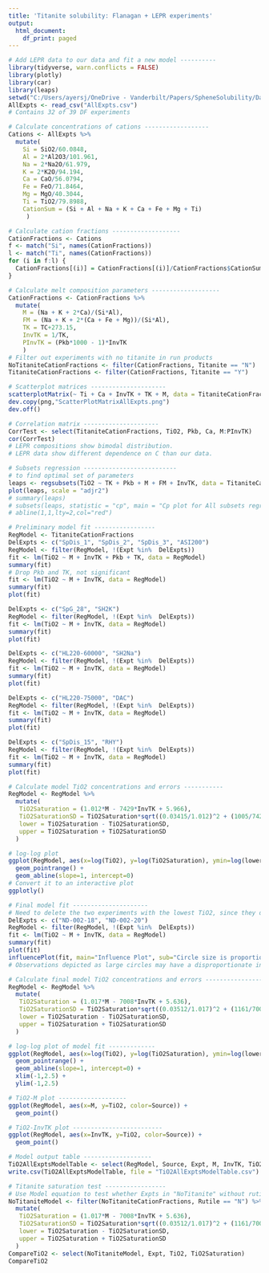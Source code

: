```yaml
---
title: 'Titanite solubility: Flanagan + LEPR experiments'
output:
  html_document:
    df_print: paged
---
```

```r
# Add LEPR data to our data and fit a new model ----------
library(tidyverse, warn.conflicts = FALSE)
library(plotly)
library(car)
library(leaps)
setwd("C:/Users/ayersj/OneDrive - Vanderbilt/Papers/SpheneSolubility/DataAnalysis/TitaniteExpts")
AllExpts <- read_csv("AllExpts.csv")
# Contains 32 of 39 DF experiments
```

```r
# Calculate concentrations of cations ------------------
Cations <- AllExpts %>%
  mutate(
    Si = SiO2/60.0848,
    Al = 2*Al2O3/101.961,
    Na = 2*Na2O/61.979,
    K = 2*K2O/94.194,
    Ca = CaO/56.0794,
    Fe = FeO/71.8464,
    Mg = MgO/40.3044,
    Ti = TiO2/79.8988,
    CationSum = (Si + Al + Na + K + Ca + Fe + Mg + Ti)
     )
```

```r
# Calculate cation fractions -------------------
CationFractions <- Cations
f <- match("Si", names(CationFractions))
l <- match("Ti", names(CationFractions))
for (i in f:l) {
  CationFractions[(i)] = CationFractions[(i)]/CationFractions$CationSum
}

```

```r
# Calculate melt composition parameters -------------------
CationFractions <- CationFractions %>%
  mutate(
    M = (Na + K + 2*Ca)/(Si*Al),
    FM = (Na + K + 2*(Ca + Fe + Mg))/(Si*Al),
    TK = TC+273.15,
    InvTK = 1/TK,
    PInvTK = (Pkb*1000 - 1)*InvTK
    )
# Filter out experiments with no titanite in run products
NoTitaniteCationFractions <- filter(CationFractions, Titanite == "N")
TitaniteCationFractions <- filter(CationFractions, Titanite == "Y")
```

```r
# Scatterplot matrices ---------------------
scatterplotMatrix(~ Ti + Ca + InvTK + TK + M, data = TitaniteCationFractions, groups = TitaniteCationFractions$Source, smooth = FALSE)
dev.copy(png,"ScatterPlotMatrixAllExpts.png")
dev.off()   

```

```r
# Correlation matrix ---------------------
CorrTest <- select(TitaniteCationFractions, TiO2, Pkb, Ca, M:PInvTK)
cor(CorrTest)
# LEPR compositions show bimodal distribution. 
# LEPR data show different dependence on C than our data. 
```


```r
# Subsets regression --------------------------
# to find optimal set of parameters 
leaps <- regsubsets(TiO2 ~ TK + Pkb + M + FM + InvTK, data = TitaniteCationFractions, nbest = 2) 
plot(leaps, scale = "adjr2")
# summary(leaps)
# subsets(leaps, statistic = "cp", main = "Cp plot for All subsets regression")
# abline(1,1,lty=2,col="red")
```

```r
# Preliminary model fit -----------------
RegModel <- TitaniteCationFractions
DelExpts <- c("SpDis_1", "SpDis_2", "SpDis_3", "ASI200")
RegModel <- filter(RegModel, !(Expt %in%  DelExpts))
fit <- lm(TiO2 ~ M + InvTK + Pkb + TK, data = RegModel)
summary(fit)
# Drop Pkb and TK, not significant
fit <- lm(TiO2 ~ M + InvTK, data = RegModel)
summary(fit)
plot(fit)
```

```r
DelExpts <- c("SpG_28", "SH2K")
RegModel <- filter(RegModel, !(Expt %in%  DelExpts))
fit <- lm(TiO2 ~ M + InvTK, data = RegModel)
summary(fit)
plot(fit)
```

```r
DelExpts <- c("HL220-60000", "SH2Na")
RegModel <- filter(RegModel, !(Expt %in%  DelExpts))
fit <- lm(TiO2 ~ M + InvTK, data = RegModel)
summary(fit)
plot(fit)
```


```r
DelExpts <- c("HL220-75000", "DAC")
RegModel <- filter(RegModel, !(Expt %in%  DelExpts))
fit <- lm(TiO2 ~ M + InvTK, data = RegModel)
summary(fit)
plot(fit)
```

```r
DelExpts <- c("SpDis_15", "RHY")
RegModel <- filter(RegModel, !(Expt %in%  DelExpts))
fit <- lm(TiO2 ~ M + InvTK, data = RegModel)
summary(fit)
plot(fit)

```

```r
# Calculate model TiO2 concentrations and errors -----------
RegModel <- RegModel %>%
  mutate(
   TiO2Saturation = (1.012*M - 7429*InvTK + 5.966),
   TiO2SaturationSD = TiO2Saturation*sqrt((0.03415/1.012)^2 + (1005/7429)^2),
   lower = TiO2Saturation - TiO2SaturationSD,
   upper = TiO2Saturation + TiO2SaturationSD
  )
```

```r
# log-log plot
ggplot(RegModel, aes(x=log(TiO2), y=log(TiO2Saturation), ymin=log(lower), ymax=log(upper))) +
  geom_pointrange() +
  geom_abline(slope=1, intercept=0)
# Convert it to an interactive plot
ggplotly()

```

```r
# Final model fit ---------------------
# Need to delete the two experiments with the lowest TiO2, since they don't fall on the trend and are likely below the detection limit
DelExpts <- c("ND-002-18", "ND-002-20")
RegModel <- filter(RegModel, !(Expt %in%  DelExpts))
fit <- lm(TiO2 ~ M + InvTK, data = RegModel)
summary(fit)
plot(fit)
influencePlot(fit, main="Influence Plot", sub="Circle size is proportional to Cook's distance")
# Observations depicted as large circles may have a disproportionate influence on the parameter estimates of the model. Points with Hat values above 0.2 have high leverage.
```
```r
# Calculate final model TiO2 concentrations and errors -----------------
RegModel <- RegModel %>%
  mutate(
   TiO2Saturation = (1.017*M - 7008*InvTK + 5.636),
   TiO2SaturationSD = TiO2Saturation*sqrt((0.03512/1.017)^2 + (1161/7008)^2),
   lower = TiO2Saturation - TiO2SaturationSD,
   upper = TiO2Saturation + TiO2SaturationSD
  )
```

```r
# log-log plot of model fit -------------
ggplot(RegModel, aes(x=log(TiO2), y=log(TiO2Saturation), ymin=log(lower), ymax=log(upper), color=Source)) +
  geom_pointrange() +
  geom_abline(slope=1, intercept=0) +
  xlim(-1,2.5) +
  ylim(-1,2.5)
```


```r
# TiO2-M plot -------------------
ggplot(RegModel, aes(x=M, y=TiO2, color=Source)) +
  geom_point()
```

```r
# TiO2-InvTK plot -------------------------
ggplot(RegModel, aes(x=InvTK, y=TiO2, color=Source)) +
  geom_point()
```

```r
# Model output table -------------------
TiO2AllExptsModelTable <- select(RegModel, Source, Expt, M, InvTK, TiO2, TiO2Saturation, TiO2SaturationSD)
write.csv(TiO2AllExptsModelTable, file = "TiO2AllExptsModelTable.csv")
```

```r
# Titanite saturation test -----------------
# Use Model equation to test whether Expts in "NoTitanite" without rutile are undersaturated. All should have been saturated. 
NoTitaniteModel <- filter(NoTitaniteCationFractions, Rutile == "N") %>%
  mutate(
   TiO2Saturation = (1.017*M - 7008*InvTK + 5.636),
   TiO2SaturationSD = TiO2Saturation*sqrt((0.03512/1.017)^2 + (1161/7008)^2),
   lower = TiO2Saturation - TiO2SaturationSD,
   upper = TiO2Saturation + TiO2SaturationSD
  )
CompareTiO2 <- select(NoTitaniteModel, Expt, TiO2, TiO2Saturation)
CompareTiO2
```


